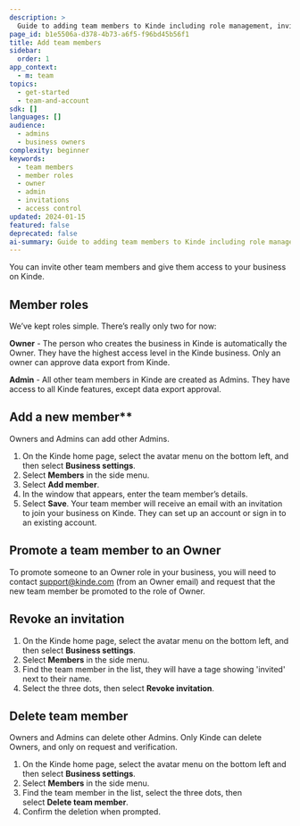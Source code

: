 ```yaml
---
description: >
  Guide to adding team members to Kinde including role management, invitations, and access control for business owners and admins.
page_id: b1e5506a-d378-4b73-a6f5-f96bd45b56f1
title: Add team members
sidebar:
  order: 1
app_context:
  - m: team
topics:
  - get-started
  - team-and-account
sdk: []
languages: []
audience:
  - admins
  - business owners
complexity: beginner
keywords:
  - team members
  - member roles
  - owner
  - admin
  - invitations
  - access control
updated: 2024-01-15
featured: false
deprecated: false
ai-summary: Guide to adding team members to Kinde including role management, invitations, and access control for business owners and admins.
---
```


You can invite other team members and give them access to your business on Kinde.

## Member roles

We’ve kept roles simple. There’s really only two for now:

**Owner** - The person who creates the business in Kinde is automatically the Owner. They have the highest access level in the Kinde business. Only an owner can approve data export from Kinde.

**Admin** - All other team members in Kinde are created as Admins. They have access to all Kinde features, except data export approval.

## Add a new member**

Owners and Admins can add other Admins.

1. On the Kinde home page, select the avatar menu on the bottom left, and then select **Business settings**. 
2. Select **Members** in the side menu.
3. Select **Add member**.
4. In the window that appears, enter the team member’s details.
5. Select **Save**. Your team member will receive an email with an invitation to join your business on Kinde. They can set up an account or sign in to an existing account.

## Promote a team member to an Owner

To promote someone to an Owner role in your business, you will need to contact support@kinde.com (from an Owner email) and request that the new team member be promoted to the role of Owner.

## **Revoke an invitation**

1. On the Kinde home page, select the avatar menu on the bottom left, and then select **Business settings**. 
2. Select **Members** in the side menu.
3. Find the team member in the list, they will have a tage showing 'invited' next to their name. 
4. Select the three dots, then select **Revoke invitation**.

## Delete **team member**

Owners and Admins can delete other Admins. Only Kinde can delete Owners, and only on request and verification.

1. On the Kinde home page, select the avatar menu on the bottom left and then select **Business settings**. 
2. Select **Members** in the side menu.
3. Find the team member in the list, select the three dots, then select **Delete team member**.
4. Confirm the deletion when prompted.
